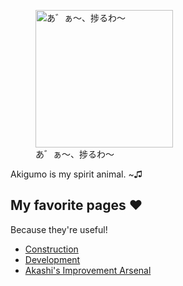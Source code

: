 [[File:DD Akigumo 132 Full.png|thumb|220px|right|あ゛ぁ～、捗るわ～]]

Akigumo is my spirit animal. ~♫

==My favorite pages ❤==
Because they're useful!

* [[Construction]]
* [[Development]]
* [[Akashi's Improvement Arsenal]]
